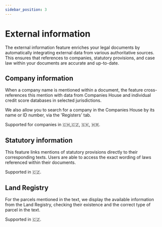 ```yaml
---
sidebar_position: 3
---
```


# External information

The external information feature enriches your legal documents by automatically
integrating external data from various authoritative sources. This ensures that
references to companies, statutory provisions, and case law within your documents are
accurate and up-to-date.

## Company information

When a company name is mentioned within a document, the feature cross-references this
mention with data from Companies House and individual credit score databases in selected
jurisdictions.

We also allow you to search for a company in the Companies House by its name or ID
number, via the 'Registers' tab.

Supported for companies in 🇨🇭,🇨🇿, 🇸🇰, 🇭🇷.

## Statutory information

This feature links mentions of statutory provisions directly to their corresponding
texts. Users are able to access the exact wording of laws referenced within their
documents.

Supported in 🇨🇿.

## Land Registry

For the parcels mentioned in the text, we display the available information from the Land Registry, checking their existence and the correct type of parcel in the text.

Supported in 🇨🇿.
